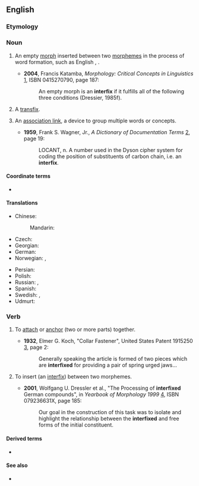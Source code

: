 ==English==

===Etymology===
{{prefix|inter|fix|lang=en}}

===Noun===
{{wikipedia}}
{{en-noun|es}}

# {{senseid|en|inserted between}} {{lb|en|linguistic morphology}} An empty [[morph]] inserted between two [[morphemes]] in the process of word formation, such as English {{m|en|-o-}}, {{m|en|-i-}}.
#* '''2004''', Francis Katamba, ''Morphology: Critical Concepts in Linguistics'' [http://books.google.com/books?id=QBsKpjIh3J8C], ISBN 0415270790, page 187:
#*: An empty morph is an '''interfix''' if it fulfills all of the following three conditions (Dressier, 1985f).
# {{lb|en|linguistic morphology}} A [[transfix]].
# {{lb|en|computing|information retrieval|dated}} An [[association link]], a device to group multiple words or concepts.
#* '''1959''', Frank S. Wagner, Jr., ''A Dictionary of Documentation Terms'' [http://books.google.com/books?id=MlgZAAAAMAAJ], page 19:
#*: LOCANT, n. A number used in the Dyson cipher system for coding the position of substituents of carbon chain, i.e. an '''interfix'''.

====Coordinate terms====
* {{affixes}}

====Translations====
{{trans-top|an empty morph inserted between two morphemes}}
* Chinese:
*: Mandarin: {{t-needed|cmn}}
* Czech: {{t|cs|interfix|m}}
* Georgian: {{t|ka|ინტერფიქსი}}
* German: {{t+|de|Fugenelement|n}}
* Norwegian: {{t|no|fugemorfem|n}}, {{t|no|interfiks|n}}
{{trans-mid}}
* Persian: {{t|fa|میان‌وند|tr=miyân-vand|sc=fa-Arab}}
* Polish: {{t|pl|śródrostek|m}}
* Russian: {{t+|ru|интерфикс|m|sc=Cyrl}} {{qualifier|formal}}, {{t|ru|соединительный аф­фикс|f|sc=Cyrl}} {{qualifier|formal}}
* Spanish: {{t+|es|interfijo|f}}
* Swedish: {{t+|sv|fogemorfem|n}}, {{t+|sv|interfix|n}}
* Udmurt: {{t|udm|висӥтэт}}
{{trans-bottom}}

===Verb===
{{en-verb|es}}

# {{lb|en|engineering|transitive}} To [[attach]] or [[anchor]] (two or more parts) together.
#* '''1932''', Elmer G. Koch, "Collar Fastener", United States Patent 1915250 [http://www.google.com/patents?id=tpZPAAAAEBAJ], page 2:
#*: Generally speaking the article is formed of two pieces which are '''interfixed''' for providing a pair of spring urged jaws...
# {{lb|en|linguistic morphology|transitive}} To insert (an [[interfix]]) between two morphemes.
#* '''2001''', Wolfgang U. Dressler et al., "The Processing of '''interfixed''' German compounds", in ''Yearbook of Morphology 1999'' [http://books.google.com/books?id=igymN2VyWB8C], ISBN 079236631X, page 185:
#*: Our goal in the construction of this task was to isolate and highlight the relationship between the '''interfixed''' and free forms of the initial constituent.

====Derived terms====
* {{l|en|interfixation}}

====See also====
* {{l|en|epenthesis}}